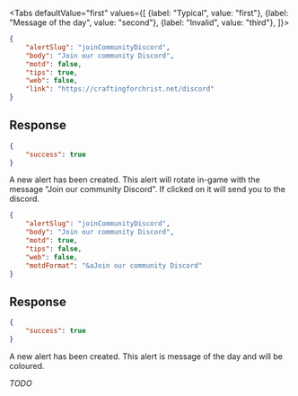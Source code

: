<Tabs
    defaultValue="first"
    values={[
        {label: "Typical", value: "first"},
        {label: "Message of the day", value: "second"},
        {label: "Invalid", value: "third"},
    ]}>
<TabItem value="first">

```json
{
    "alertSlug": "joinCommunityDiscord",
    "body": "Join our community Discord",
    "motd": false,
    "tips": true,
    "web": false,
    "link": "https://craftingforchrist.net/discord"
}
```

## Response

```json
{
    "success": true
}
```

A new alert has been created. This alert will rotate in-game with the message
"Join our community Discord". If clicked on it will send you to the discord.

</TabItem>
<TabItem value="second">

```json
{
    "alertSlug": "joinCommunityDiscord",
    "body": "Join our community Discord",
    "motd": true,
    "tips": false,
    "web": false,
    "motdFormat": "&aJoin our community Discord"
}
```

## Response

```json
{
    "success": true
}
```

A new alert has been created. This alert is message of the day and will be
coloured.

</TabItem>
<TabItem value="third">

*TODO*

</TabItem>
</Tabs>
